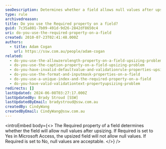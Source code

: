 ```yaml
---
seoDescription: Determines whether a field allows null values after upsizing in Microsoft Access.
type: rule
archivedreason:
title: Do you use the Required property on a field?
guid: 7c35a801-7b09-491d-9d26-2842df8650c4
uri: do-you-use-the-required-property-on-a-field
created: 2010-07-23T02:41:48.000Z
authors:
  - title: Adam Cogan
    url: https://ssw.com.au/people/adam-cogan
related:
  - do-you-use-the-allowzerolength-property-on-a-field-upsizing-problem
  - do-you-use-the-caption-property-on-a-field-upsizing-problem
  - do-you-have-invalid-defaultvalue-and-validationrule-properties-upsizing-problem
  - do-you-use-the-format-and-inputmask-properties-on-a-field
  - do-you-use-a-unique-index-and-the-required-property-on-a-field
  - do-you-have-valid-validationtext-propertyupsizing-problem
redirects: []
lastUpdated: 2024-06-08T03:27:17.000Z
lastUpdatedBy: Brady Stroud [SSW]
lastUpdatedByEmail: bradystroud@ssw.com.au
createdBy: CindyWang
createdByEmail: CindyWang@ssw.com.au
---
```


<introEmbed
  body={<>
The Required property of a field determines whether the field will allow null values after upsizing. If Required is set to Yes in Microsoft Access, the upsized field will not allow null values. If Required is set to No, null values are acceptable.
  </>}
/>
